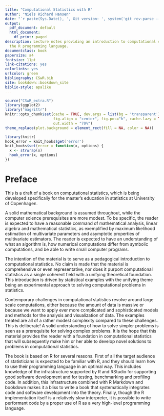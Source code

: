 ```yaml
--- 
title: "Computational Statistics with R"
author: "Niels Richard Hansen"
date: "`r paste(Sys.Date(), ', Git version: ', system('git rev-parse --short HEAD', intern = TRUE), sep = '')`"
output:
  pdf_document: default
  html_document:
    df_print: paged
description: Lecture notes providing an introduction to computational statistics using
  the R programming language.
documentclass: book
papersize: a4
fontsize: 11pt
link-citations: yes
colorlinks: yes
urlcolor: green
bibliography: CSwR.bib
site: bookdown::bookdown_site
biblio-style: apalike
---
```


```r
source("CSwR_extra.R")
library(ggplot2)
library("magrittr")
knitr::opts_chunk$set(cache = TRUE, dev.args = list(bg = 'transparent'), 
                      fig.align = "center", fig.pos="h", cache.lazy = TRUE,
                      out.width = "70%")
theme_replace(plot.background = element_rect(fill = NA, color = NA))
```

```r
library(knitr)
hook_error = knit_hooks$get('error')
knit_hooks$set(error = function(x, options) {
  x <- strwrap(x)
  hook_error(x, options)
})
```


# Preface {-}

This is a draft of a book on computational statistics, which is being 
developed specifically for the master's education in statistics at
University of Copenhagen. 

A solid mathematical background is assumed throughout, while the 
computer science prerequisites are more modest. To be specific, the reader
is expected to have a reasonable command of mathematical analysis, linear 
algebra and mathematical statistics, as exemplified by maximum likelihood estimation 
of multivariate parameters and asymptotic properties of multivariate
estimators. The reader is expected to have an understanding of what 
an algorithm is, how numerical computations differ from symbolic computations, 
and be able to write small computer programs. 

The intention of the material is to serve as a pedagogical introduction to 
computational statistics. No claim is made that the material is
comprehensive or even representative, nor does it purport computational 
statistics as a single coherent field with a unifying theoretical foundation.
This introduction is driven by statistical examples with the unifying theme 
being an experimental approach to solving computational problems in statistics.

Contemporary challenges in computational statistics revolve around 
large scale computations, either because the amount of data is massive or 
because we want to apply ever more complicated and sophisticated models 
and methods for the analysis and visualization of data. The examples treated
are all of a rather modest complexity compared to these 
challenges. This is deliberate! A solid understanding of how to solve 
simpler problems is seen as a prerequisite for solving complex problems. It is 
the hope that this material provides the reader 
with a foundation in computational statistics that will subsequently make 
him or her able to develop novel solutions to problems in 
computational statistics.

The book is based on R for several reasons. First of all
the target audience of statisticians is expected to be familiar with R, and 
they should learn how to use their programming language in an optimal way. 
This includes knowledge of the infrastructure supported by R and RStudio for 
supporting good software development and for testing, benchmarking and profiling 
code. In addition, this infrastructure combined with R Markdown and 
bookdown makes it a bliss to write a book that systematically integrates code
and software development into the theory. Finally, though the R implementation 
itself is a relatively slow interpreter, it is possible to write performant 
code by a proper use of R as a very high-level programming language.











